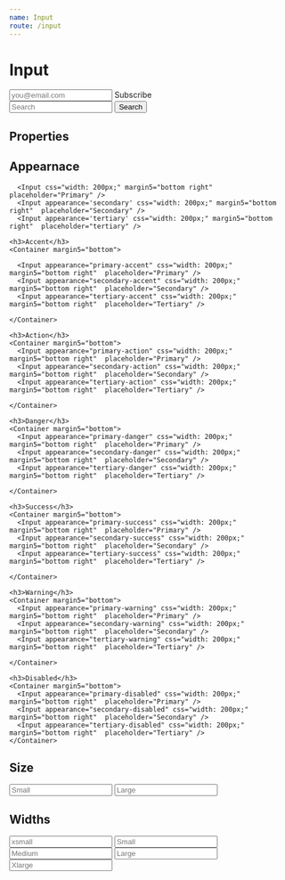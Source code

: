 ```yaml
---
name: Input
route: /input
---
```



# Input

<ThemeProvider>
  <InputGroup>
   <Email/>
    <Input margin5="bottom right" placeholder="you@email.com" />
    <ButtonIcon appearance="primary-success" icon={Send}>
      Subscribe
    </ButtonIcon>
  </InputGroup>

<div style={{ marginTop: '30px' }}>
  <InputGroup>
    <Input margin5="bottom right" placeholder="Search" />
    <Button appearance="primary-accent">Search</Button>
  </InputGroup>
</div>

</ThemeProvider>

## Properties

<Props of={Input} />

## Appearnace

<Playground>
  <ThemeProvider>

      <Input css="width: 200px;" margin5="bottom right"  placeholder="Primary" />
      <Input appearance='secondary' css="width: 200px;" margin5="bottom right"  placeholder="Secondary" />
      <Input appearance='tertiary' css="width: 200px;" margin5="bottom right"  placeholder="tertiary" />

    <h3>Accent</h3>
    <Container margin5="bottom">

      <Input appearance="primary-accent" css="width: 200px;" margin5="bottom right"  placeholder="Primary" />
      <Input appearance="secondary-accent" css="width: 200px;" margin5="bottom right"  placeholder="Secondary" />
      <Input appearance="tertiary-accent" css="width: 200px;" margin5="bottom right"  placeholder="Tertiary" />

    </Container>

    <h3>Action</h3>
    <Container margin5="bottom">
      <Input appearance="primary-action" css="width: 200px;" margin5="bottom right"  placeholder="Primary" />
      <Input appearance="secondary-action" css="width: 200px;" margin5="bottom right"  placeholder="Secondary" />
      <Input appearance="tertiary-action" css="width: 200px;" margin5="bottom right"  placeholder="Tertiary" />

    </Container>

    <h3>Danger</h3>
    <Container margin5="bottom">
      <Input appearance="primary-danger" css="width: 200px;" margin5="bottom right"  placeholder="Primary" />
      <Input appearance="secondary-danger" css="width: 200px;" margin5="bottom right"  placeholder="Secondary" />
      <Input appearance="tertiary-danger" css="width: 200px;" margin5="bottom right"  placeholder="Tertiary" />

    </Container>

    <h3>Success</h3>
    <Container margin5="bottom">
      <Input appearance="primary-success" css="width: 200px;" margin5="bottom right"  placeholder="Primary" />
      <Input appearance="secondary-success" css="width: 200px;" margin5="bottom right"  placeholder="Secondary" />
      <Input appearance="tertiary-success" css="width: 200px;" margin5="bottom right"  placeholder="Tertiary" />

    </Container>

    <h3>Warning</h3>
    <Container margin5="bottom">
      <Input appearance="primary-warning" css="width: 200px;" margin5="bottom right"  placeholder="Primary" />
      <Input appearance="secondary-warning" css="width: 200px;" margin5="bottom right"  placeholder="Secondary" />
      <Input appearance="tertiary-warning" css="width: 200px;" margin5="bottom right"  placeholder="Tertiary" />

    </Container>

    <h3>Disabled</h3>
    <Container margin5="bottom">
      <Input appearance="primary-disabled" css="width: 200px;" margin5="bottom right"  placeholder="Primary" />
      <Input appearance="secondary-disabled" css="width: 200px;" margin5="bottom right"  placeholder="Secondary" />
      <Input appearance="tertiary-disabled" css="width: 200px;" margin5="bottom right"  placeholder="Tertiary" />
    </Container>

  </ThemeProvider>
</Playground>

## Size

<Playground>
  <ThemeProvider>
    <Container margin5="bottom right">
      <Input size="small" placeholder="Small" />
    </Container>
    <Container margin5="bottom">
      <Input size="large" placeholder="Large" />
    </Container>
  </ThemeProvider>
</Playground>

## Widths

<Playground>
  <ThemeProvider>
    <Container margin5="bottom">
      <Input widths="xsmall" placeholder="xsmall" />
    </Container>
    <Container margin5="bottom">
      <Input widths="small" placeholder="Small" />
    </Container>
    <Container margin5="bottom">
      <Input widths="medium" placeholder="Medium" />
    </Container>
    <Container margin5="bottom">
      <Input widths="large" placeholder="Large" />
    </Container>
    <Container margin5="bottom">
      <Input widths="xlarge" placeholder="Xlarge" />
    </Container>
  </ThemeProvider>
</Playground>
